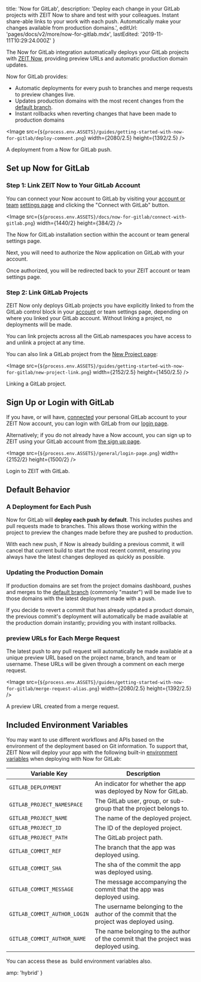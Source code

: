 
  title: 'Now for GitLab',
  description:
    'Deploy each change in your GitLab projects with ZEIT Now to share and test with your colleagues. Instant share-able links to your work with each push. Automatically make your changes available from production domains.',
  editUrl: 'pages/docs/v2/more/now-for-gitlab.mdx',
  lastEdited: '2019-11-11T10:29:24.000Z'
}

The Now for GitLab integration automatically deploys your GitLab projects with [ZEIT Now](/now), providing preview URLs and automatic production domain updates.

Now for GitLab provides:

- Automatic deployments for every push to branches and merge requests to preview changes live.
- Updates production domains with the most recent changes from the [default branch](https://docs.gitlab.com/ee/user/project/repository/branches/#default-branch).
- Instant rollbacks when reverting changes that have been made to production domains

<Image
  src={`${process.env.ASSETS}/guides/getting-started-with-now-for-gitlab/deploy-comment.png`}
  width={2080/2.5}
  height={1392/2.5}
/>
<Caption style={{marginTop: '-40px'}}>A deployment from a Now for GitLab push.</Caption>

## Set up Now for GitLab

### Step 1: Link ZEIT Now to Your GitLab Account

You can connect your Now account to GitLab by visiting your [account or team](/docs/v2/platform/users-and-teams) [settings page](/account) and clicking the "Connect with GitLab" button.

<Image
src={`${process.env.ASSETS}/docs/now-for-gitlab/connect-with-gitlab.png`}
width={1440/2}
height={384/2}
/>
<Caption>The Now for GitLab installation section within the account or team general settings page.</Caption>

Next, you will need to authorize the Now application on GitLab with your account.

Once authorized, you will be redirected back to your ZEIT account or team settings page.

### Step 2: Link GitLab Projects

ZEIT Now only deploys GitLab projects you have explicitly linked to from the GitLab control block in your [account](/account) or team settings page, depending on where you linked your GitLab account. Without linking a project, no deployments will be made.

You can link projects across all the GitLab namespaces you have access to and unlink a project at any time.

You can also link a GitLab project from the [New Project page](/new):

<Image
  src={`${process.env.ASSETS}/guides/getting-started-with-now-for-gitlab/new-project-link.png`}
  width={2152/2.5}
  height={1450/2.5}
/>
<Caption style={{marginTop: '-64px'}}>Linking a GitLab project.</Caption>

## Sign Up or Login with GitLab

If you have, or will have, [connected](#step-1:-link-now-to-your-gitlab-account) your personal GitLab account to your ZEIT Now account, you can login with GitLab from our [login page](/login).

Alternatively; if you do not already have a Now account, you can sign up to ZEIT using your GitLab account from [the sign up page](/signup).

<Image
  src={`${process.env.ASSETS}/general/login-page.png`}
  width={2152/2}
  height={1500/2}
/>
<Caption>Login to ZEIT with GitLab.</Caption>

## Default Behavior

### A Deployment for Each Push

Now for GitLab will **deploy each push by default**. This includes pushes and pull requests made to branches. This allows those working within the project to preview the changes made before they are pushed to production.

With each new push, if Now is already building a previous commit, it will cancel that current build to start the most recent commit, ensuring you always have the latest changes deployed as quickly as possible.

### Updating the Production Domain

If production domains are set from the project domains dashboard, pushes and merges to the [default branch](https://docs.gitlab.com/ee/user/project/repository/branches/#default-branch) (commonly "master") will be made live to those domains with the latest deployment made with a push.

If you decide to revert a commit that has already updated a product domain, the previous commit's deployment will automatically be made available at the production domain instantly; providing you with instant rollbacks.

### preview URLs for Each Merge Request

The latest push to any pull request will automatically be made available at a unique preview URL based on the project name, branch, and team or username. These URLs will be given through a comment on each merge request.

<Image
  src={`${process.env.ASSETS}/guides/getting-started-with-now-for-gitlab/merge-request-alias.png`}
  width={2080/2.5}
  height={1392/2.5}
/>
<Caption style={{marginTop: '-40px'}}>A preview URL created from a merge request.</Caption>

## Included Environment Variables

You may want to use different workflows and APIs based on the environment of the deployment based on Git information. To support that, ZEIT Now will deploy your app with the following built-in [environment variables](/docs/v2/serverless-functions/env-and-secrets) when deploying with Now for GitLab:

| Variable Key                 | Description                                                                             |
| ---------------------------- | --------------------------------------------------------------------------------------- |
| `GITLAB_DEPLOYMENT`          | An indicator for whether the app was deployed by Now for GitLab.                        |
| `GITLAB_PROJECT_NAMESPACE`   | The GitLab user, group, or sub-group that the project belongs to.                       |
| `GITLAB_PROJECT_NAME`        | The name of the deployed project.                                                       |
| `GITLAB_PROJECT_ID`          | The ID of the deployed project.                                                         |
| `GITLAB_PROJECT_PATH`        | The GitLab project path.                                                                |
| `GITLAB_COMMIT_REF`          | The branch that the app was deployed using.                                             |
| `GITLAB_COMMIT_SHA`          | The sha of the commit the app was deployed using.                                       |
| `GITLAB_COMMIT_MESSAGE`      | The message accompanying the commit that the app was deployed using.                    |
| `GITLAB_COMMIT_AUTHOR_LOGIN` | The username belonging to the author of the commit that the project was deployed using. |
| `GITLAB_COMMIT_AUTHOR_NAME`  | The name belonging to the author of the commit that the project was deployed using.     |

<Note>
  You can access these as 
  <Link href="https://zeit.co/docs/v2/build-step#using-environment-variables-and-secrets">
    build environment variables
  </Link> also.
</Note>


  amp: 'hybrid'
}
